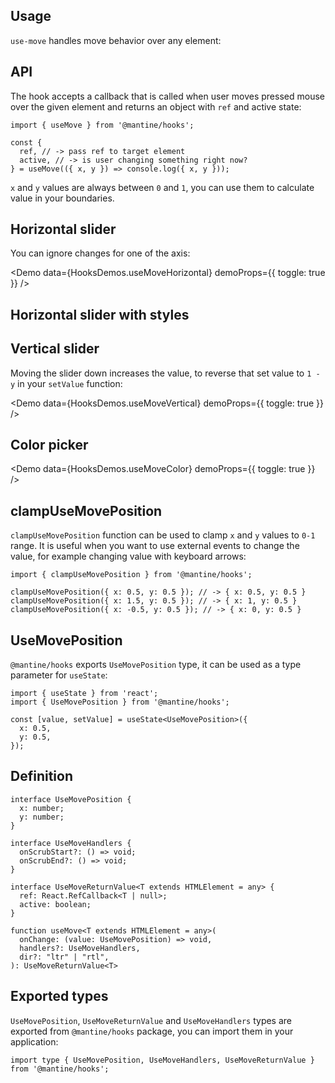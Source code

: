 

## Usage

`use-move` handles move behavior over any element:

<Demo data={HooksDemos.useMoveUsage} />

## API

The hook accepts a callback that is called when user moves pressed mouse over the given element
and returns an object with `ref` and active state:

```tsx
import { useMove } from '@mantine/hooks';

const {
  ref, // -> pass ref to target element
  active, // -> is user changing something right now?
} = useMove(({ x, y }) => console.log({ x, y }));
```

`x` and `y` values are always between `0` and `1`, you can use them to calculate value in your boundaries.

## Horizontal slider

You can ignore changes for one of the axis:

<Demo
  data={HooksDemos.useMoveHorizontal}
  demoProps={{ toggle: true }}
/>

## Horizontal slider with styles

<Demo data={SliderDemos.customSlider} />

## Vertical slider

Moving the slider down increases the value, to reverse that set value to `1 - y` in your `setValue` function:

<Demo
  data={HooksDemos.useMoveVertical}
  demoProps={{ toggle: true }}
/>

## Color picker

<Demo data={HooksDemos.useMoveColor} demoProps={{ toggle: true }} />

## clampUseMovePosition

`clampUseMovePosition` function can be used to clamp `x` and `y` values to `0-1` range.
It is useful when you want to use external events to change the value, for example changing value with keyboard arrows:

```tsx
import { clampUseMovePosition } from '@mantine/hooks';

clampUseMovePosition({ x: 0.5, y: 0.5 }); // -> { x: 0.5, y: 0.5 }
clampUseMovePosition({ x: 1.5, y: 0.5 }); // -> { x: 1, y: 0.5 }
clampUseMovePosition({ x: -0.5, y: 0.5 }); // -> { x: 0, y: 0.5 }
```

## UseMovePosition

`@mantine/hooks` exports `UseMovePosition` type, it can be used as a type parameter for `useState`:

```tsx
import { useState } from 'react';
import { UseMovePosition } from '@mantine/hooks';

const [value, setValue] = useState<UseMovePosition>({
  x: 0.5,
  y: 0.5,
});
```

## Definition

```tsx
interface UseMovePosition {
  x: number;
  y: number;
}

interface UseMoveHandlers {
  onScrubStart?: () => void;
  onScrubEnd?: () => void;
}

interface UseMoveReturnValue<T extends HTMLElement = any> {
  ref: React.RefCallback<T | null>;
  active: boolean;
}

function useMove<T extends HTMLElement = any>(
  onChange: (value: UseMovePosition) => void,
  handlers?: UseMoveHandlers,
  dir?: "ltr" | "rtl",
): UseMoveReturnValue<T>
```

## Exported types

`UseMovePosition`, `UseMoveReturnValue` and `UseMoveHandlers` types are exported from `@mantine/hooks` package,
you can import them in your application:

```tsx
import type { UseMovePosition, UseMoveHandlers, UseMoveReturnValue } from '@mantine/hooks';
```

